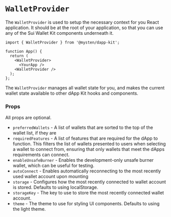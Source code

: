 # `WalletProvider`

The `WalletProvider` is used to setup the necessary context for you React application. It should be
at the root of your application, so that you can use any of the Sui Wallet Kit components underneath
it.

```tsx
import { WalletProvider } from '@mysten/dapp-kit';

function App() {
  return (
    <WalletProvider>
      <YourApp />
    <WalletProvider />
  );
};
```

The `WalletProvider` manages all wallet state for you, and makes the current wallet state available
to other dApp Kit hooks and components.

### Props

All props are optional.

- `preferredWallets` - A list of wallets that are sorted to the top of the wallet list, if they are
- `requiredFeatures` - A list of features that are required for the dApp to function. This filters
  the list of wallets presented to users when selecting a wallet to connect from, ensuring that only
  wallets that meet the dApps requirements can connect.
- `enableUnsafeBurner` - Enables the development-only unsafe burner wallet, which can be useful for
  testing.
- `autoConnect` - Enables automatically reconnecting to the most recently used wallet account upon
  mounting
- `storage` - Configures how the most recently connected to wallet account is stored. Defaults to
  using localStorage.
- `storageKey` - The key to use to store the most recently connected wallet account.
- `theme` - The theme to use for styling UI components. Defaults to using the light theme.
